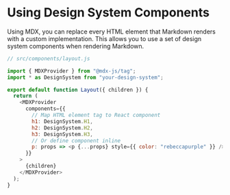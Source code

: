 # Using Design System Components

Using MDX, you can replace every HTML element that Markdown renders with a
custom implementation. This allows you to use a set of design system components
when rendering Markdown.

```js
// src/components/layout.js

import { MDXProvider } from "@mdx-js/tag";
import * as DesignSystem from "your-design-system";

export default function Layout({ children }) {
  return (
    <MDXProvider
      components={{
        // Map HTML element tag to React component
        h1: DesignSystem.H1,
        h2: DesignSystem.H2,
        h3: DesignSystem.H3,
        // Or define component inline
        p: props => <p {...props} style={{ color: "rebeccapurple" }} />
      }}
    >
      {children}
    </MDXProvider>
  );
}
```
